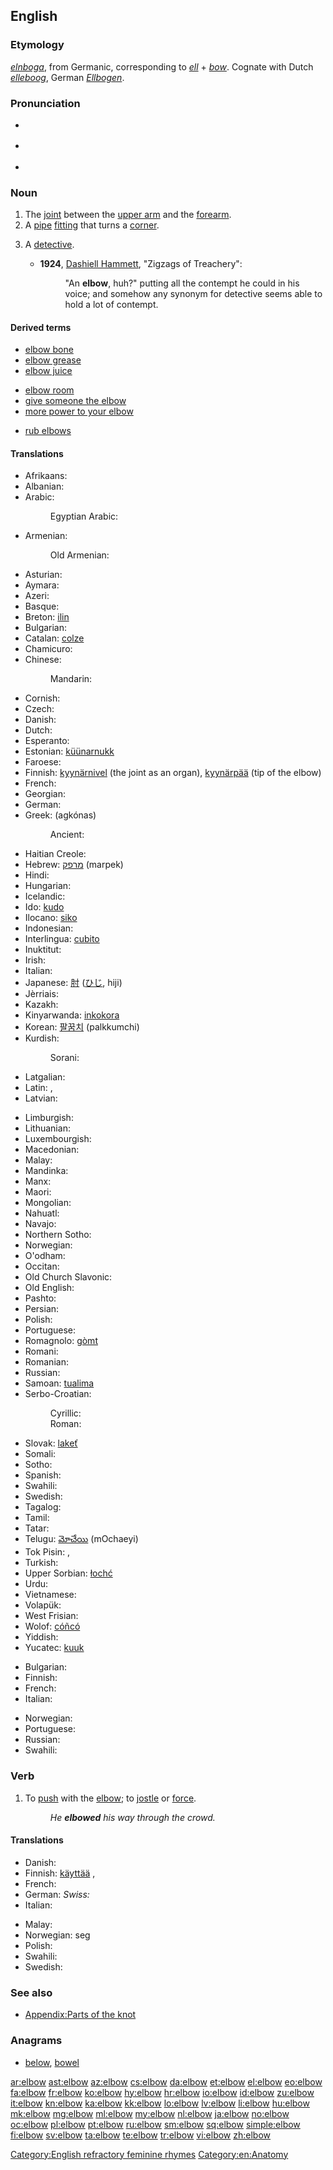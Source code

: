 ==English==
{{wikipedia}}

===Etymology===
{{etyl|ang}} ''[[elnboga]]'', from Germanic, corresponding to ''[[ell]]'' + ''[[bow]]''. Cognate with Dutch ''[[elleboog]]'', German ''[[Ellbogen]]''.

===Pronunciation===
* {{a|UK}} {{IPA|/ˈɛlbəʊ/}}
* {{a|US}} {{IPA|/ˈɛlboʊ/}}
* {{audio|en-us-elbow.ogg|Audio (US)}}

===Noun===
{{en-noun}}

# The [[joint]] between the [[upper arm]] and the [[forearm]]. 
# A [[pipe]] [[fitting]] that turns a [[corner]].
# {{US|obsolete|early 20th-century|_|slang}} A [[detective]].
#* '''1924''', [[w:Dashiell Hammett|Dashiell Hammett]], "Zigzags of Treachery":
#*: "An '''elbow''', huh?" putting all the contempt he could in his voice; and somehow any synonym for detective seems able to hold a lot of contempt.

====Derived terms====
{{rel-top3|Terms derived from ''elbow'' (noun)}}
* [[elbow bone]]
* [[elbow grease]]
* [[elbow juice]]
{{rel-mid3}}
* [[elbow room]]
* [[give the elbow|give someone the elbow]]
* [[more power to your elbow]]
{{rel-mid3}}
* [[rub elbows]]
{{rel-bottom}}

====Translations====
{{trans-top|joint between upper arm and forearm}}
* Afrikaans: {{t-|af|elmboog}}
* Albanian: {{t+|sq|bërryl|m}}
* Arabic: {{t-|ar|كوع|m|tr=kū`}}
*: Egyptian Arabic: {{tø|arz|كوع|m|tr=kūʕ|sc=Arab}}
* Armenian: {{t-|hy|արմունկ|tr=armunk}}
*: Old Armenian: {{tø|xcl|արմուկն|tr=armukn|sc=Armn}}
* Asturian: {{t+|ast|coldu|m}}
* Aymara: {{t-|ay|mujlli}}
* Azeri: {{t+|az|dirsək}}
* Basque: {{t-|eu|ukondo}}
* Breton: [[ilin]] {{m}}
* Bulgarian: {{t+|bg|лакът|m|tr=lakǎt}}
* Catalan: [[colze]] {{m}}
* Chamicuro: {{tø|ccc|takolo}}
* Chinese:
*: Mandarin: {{t-|cmn|肘|tr=zhǒu|sc=Hani}}
* Cornish: {{t-|kw|elyn}}
* Czech: {{t+|cs|loket|m}}
* Danish: {{t+|da|albue|c}}
* Dutch: {{t+|nl|elleboog|m}}
* Esperanto: {{t-|eo|kubuto}}
* Estonian: [[küünarnukk]]
* Faroese: {{t-|fo|albogi}}
* Finnish: [[kyynärnivel]] (the joint as an organ), [[kyynärpää]] (tip of the elbow)
* French: {{t+|fr|coude|m}}
* Georgian: {{t-|ka|იდაყვი|tr=idaqvi|sc=Geor}}
* German: {{t+|de|Ellbogen|m}}
* Greek: {{t+|el|αγκώνας|m}} (agkónas)
*: Ancient: {{tø|grc|ὠλένη|f|sc=polytonic}}
* Haitian Creole: {{tø|ht|koud}}
* Hebrew: [[מרפק]] (marpek) {{m}}
* Hindi: {{t-|hi|कुहनी|tr=kuhnī|f}}
* Hungarian: {{t+|hu|könyök}}
* Icelandic: {{t+|is|olnbogi|m}}
* Ido: [[kudo]]
* Ilocano: [[siko]]
* Indonesian: {{t+|id|siku}}
* Interlingua: [[cubito]]
* Inuktitut: {{t-|iu|ᐁᑯᓯᒃ|tr=ekusik|sc=Cans}}
* Irish: {{t-|ga|uillinn|f}}
* Italian: {{t+|it|gomito|m}}
* Japanese: [[肘]] ([[ひじ]], hiji)
* Jèrriais: {{tø|roa-jer|coute|m}}
* Kazakh: {{t-|kk|шынтақ|tr=šyntaq|sc=Cyrl}}
* Kinyarwanda: [[inkokora]]
* Korean: [[팔꿈치]] (palkkumchi)
* Kurdish:
*: Sorani: {{t+|ku|ئه‌ژنۆ|sc=ku-Arab}}
* Latgalian: {{tø|ltg|alkiune|f}}
* Latin: {{t-|la|cubitus}}, {{t-|la|ulna}}
* Latvian: {{t+|lv|elkonis}}
{{trans-mid}}
* Limburgish: {{t-|li|èllebaog}}
* Lithuanian: {{t-|lt|alkūnė}}
* Luxembourgish: {{t-|lb|Ielebou}}
* Macedonian: {{t-|mk|лакт|tr=lakt}}
* Malay: {{t-|ms|siku}}
* Mandinka: {{tø|mnk|nonkoŋo}}
* Manx: {{t-|gv|uillin}}
* Maori: {{t-|mi|tuke}}
* Mongolian: {{t-|mn|тохой|tr=tohoy|sc=Cyrl}}
* Nahuatl: {{t+|nah|moliktli}}
* Navajo: {{tø|nv|achʼoozhlaaʼ}}
* Northern Sotho: {{tø|nso|setšu}}
* Norwegian: {{t+|no|albue}}
* O'odham: {{tø|ood|sihsh}}
* Occitan: {{t+|oc|coide}}
* Old Church Slavonic: {{tø|cu|лакъть|m|tr=lakŭtĭ|sc=Cyrs}}
* Old English: {{t-|ang|elnboga}}
* Pashto: {{t-|ps|څنګل|f|tr=śangël|sc=ps-Arab}}
* Persian: {{t+|fa|آرنج|tr=âranj|sc=fa-Arab}}
* Polish: {{t+|pl|łokieć|m}}
* Portuguese: {{t+|pt|cotovelo|m}}
* Romagnolo: [[gòmt]] {{m}}
* Romani: {{tø|rom|कुनी|tr=kunī|sc=Deva}}
* Romanian: {{t-|ro|cot|n}}
* Russian: {{t+|ru|локоть|m|tr=lókot’}}
* Samoan: [[tualima]]
* Serbo-Croatian:
*: Cyrillic: {{t-|sh|лакат|alt=ла̏кат|m|sc=Cyrl}}
*: Roman: {{t-|sh|lakat|alt=lȁkat|m}}
* Slovak: [[lakeť]] {{m}}
* Somali: {{t-|so|suxul}}
* Sotho: {{t-|st|setswe}}
* Spanish: {{t+|es|codo|m}}
* Swahili: {{t+|sw|kisigino}}
* Swedish: {{t+|sv|armbåge|c}}
* Tagalog: {{t-|tl|sìko}}
* Tamil: {{t+|ta|முழங்கை|sc=Taml}}
* Tatar: {{t-|tt|tersäk}}
* Telugu: [[మోచేయి]] (mOchaeyi)
* Tok Pisin: {{t-|tpi|skru}}, {{t-|tpi|skru bilong han}}
* Turkish: {{t+|tr|dirsek}}
* Upper Sorbian: [[łochć]]
* Urdu: {{t-|ur|کہنی|tr=kuhnī|f}}
* Vietnamese: {{t-|vi|khuỷu tay}}
* Volapük: {{t+|vo|kubit}}
* West Frisian: {{t-|fy|earmtakke|n}}
* Wolof: [[cóñcó]]
* Yiddish: {{t-|yi|עלנבויגן|m|tr=elnboygn}}
* Yucatec: [[kuuk]]
{{trans-bottom}}

{{trans-top|pipe fitting}}
* Bulgarian: {{t+|bg|коляно|n}}
* Finnish: {{t+|fi|mutka}}
* French: {{t+|fr|coude|m}}
* Italian: {{t+|it|raccordo|m}}
{{trans-mid}}
* Norwegian: {{t-|no|bend|n}}
* Portuguese: {{t+|pt|cotovelo|m}}
* Russian: {{t+|ru|колено|n|tr=koléno}}
* Swahili: {{t+|sw|kisigino}}
{{trans-bottom}}

===Verb===
{{en-verb}}

# To [[push]] with the [[elbow]]; to [[jostle]] or [[force]].
#: ''He '''elbowed''' his way through the crowd.''

====Translations====
{{trans-top|to push with the elbow}}
* Danish: {{t+|da|albue}}
* Finnish: [[käyttää#Finnish|käyttää]] {{t+|fi|kyynärpää|alt=kyynärpäitään}}, {{t-|fi|tunkea}}
* French: {{t+|fr|jouer des coudes}}
* German: ''Swiss:'' {{t+|de|ellbögeln}}
* Italian: {{t-|it|sgomitare}}
{{trans-mid}}
* Malay: {{t|ms|menyiku}}
* Norwegian: {{t+|no|albue}} seg
* Polish: {{t-|pl|uderzyć z łokcia}}
* Swahili: {{t+|sw|kisigino}}
* Swedish: {{t+|sv|armbåga}}
{{trans-bottom}}

===See also===
* [[Appendix:Parts of the knot]]

===Anagrams===
* [[below#English|below]], [[bowel#English|bowel]]

[[Category:English refractory feminine rhymes]]
[[Category:en:Anatomy]]

[[ar:elbow]]
[[ast:elbow]]
[[az:elbow]]
[[cs:elbow]]
[[da:elbow]]
[[et:elbow]]
[[el:elbow]]
[[eo:elbow]]
[[fa:elbow]]
[[fr:elbow]]
[[ko:elbow]]
[[hy:elbow]]
[[hr:elbow]]
[[io:elbow]]
[[id:elbow]]
[[zu:elbow]]
[[it:elbow]]
[[kn:elbow]]
[[ka:elbow]]
[[kk:elbow]]
[[lo:elbow]]
[[lv:elbow]]
[[li:elbow]]
[[hu:elbow]]
[[mk:elbow]]
[[mg:elbow]]
[[ml:elbow]]
[[my:elbow]]
[[nl:elbow]]
[[ja:elbow]]
[[no:elbow]]
[[oc:elbow]]
[[pl:elbow]]
[[pt:elbow]]
[[ru:elbow]]
[[sm:elbow]]
[[sq:elbow]]
[[simple:elbow]]
[[fi:elbow]]
[[sv:elbow]]
[[ta:elbow]]
[[te:elbow]]
[[tr:elbow]]
[[vi:elbow]]
[[zh:elbow]]